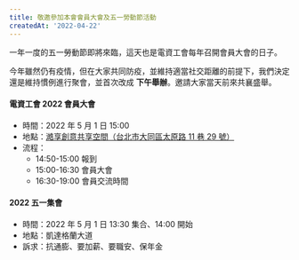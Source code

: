 ```yaml
---
title: 敬邀參加本會會員大會及五一勞動節活動
createdAt: '2022-04-22'
---
```


一年一度的五一勞動節即將來臨，這天也是電資工會每年召開會員大會的日子。

今年雖然仍有疫情，但在大家共同防疫，並維持適當社交距離的前提下，我們決定還是維持慣例進行聚會，並首次改成 **下午舉辦**。邀請大家當天前來共襄盛舉。

#### 電資工會 2022 會員大會

- 時間：2022 年 5 月 1 日 15:00
- 地點：[澔享創意共享空間（台北市大同區太原路 11 巷 29 號）](https://goo.gl/maps/besCVTGWVHyPcYwV7)
- 流程：
  - 14:50-15:00 報到
  - 15:00-16:30 會員大會
  - 16:30-19:00 會員交流時間

#### 2022 五一集會

- 時間：2022 年 5 月 1 日 13:30 集合、14:00 開始
- 地點：凱達格蘭大道
- 訴求：抗通膨、要加薪、要職安、保年金
